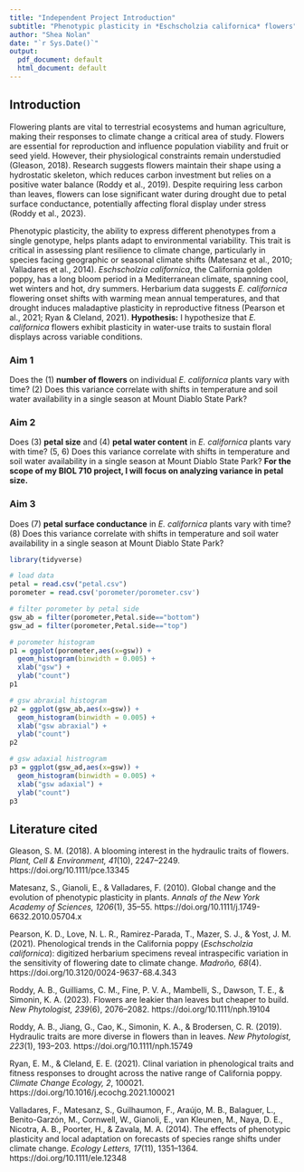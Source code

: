 ---
title: "Independent Project Introduction"
subtitle: "Phenotypic plasticity in *Eschscholzia californica* flowers"
author: "Shea Nolan"
date: "`r Sys.Date()`"
output:
  pdf_document: default
  html_document: default
---

## Introduction

Flowering plants are vital to terrestrial ecosystems and human agriculture, making their responses to climate change a critical area of study. Flowers are essential for reproduction and influence population viability and fruit or seed yield. However, their physiological constraints remain understudied (Gleason, 2018). Research suggests flowers maintain their shape using a hydrostatic skeleton, which reduces carbon investment but relies on a positive water balance (Roddy et al., 2019). Despite requiring less carbon than leaves, flowers can lose significant water during drought due to petal surface conductance, potentially affecting floral display under stress (Roddy et al., 2023).

Phenotypic plasticity, the ability to express different phenotypes from a single genotype, helps plants adapt to environmental variability. This trait is critical in assessing plant resilience to climate change, particularly in species facing geographic or seasonal climate shifts (Matesanz et al., 2010; Valladares et al., 2014). *Eschscholzia californica*, the California golden poppy, has a long bloom period in a Mediterranean climate, spanning cool, wet winters and hot, dry summers. Herbarium data suggests *E. californica* flowering onset shifts with warming mean annual temperatures, and that drought induces maladaptive plasticity in reproductive fitness (Pearson et al., 2021; Ryan & Cleland, 2021). **Hypothesis:** I hypothesize that *E. californica* flowers exhibit plasticity in water-use traits to sustain floral displays across variable conditions.

### Aim 1

Does the (1) **number of flowers** on individual *E. californica* plants vary with time? (2) Does this variance correlate with shifts in temperature and soil water availability in a single season at Mount Diablo State Park?

### Aim 2

Does (3) **petal size** and (4) **petal water content** in *E. californica* plants vary with time? (5, 6) Does this variance correlate with shifts in temperature and soil water availability in a single season at Mount Diablo State Park? **For the scope of my BIOL 710 project, I will focus on analyzing variance in petal size.**

### Aim 3

Does (7) **petal surface conductance** in *E. californica* plants vary with time? (8) Does this variance correlate with shifts in temperature and soil water availability in a single season at Mount Diablo State Park?

```{r}
library(tidyverse)

# load data
petal = read.csv("petal.csv")
porometer = read.csv('porometer/porometer.csv')

# filter porometer by petal side
gsw_ab = filter(porometer,Petal.side=="bottom")
gsw_ad = filter(porometer,Petal.side=="top")

# porometer histogram
p1 = ggplot(porometer,aes(x=gsw)) + 
  geom_histogram(binwidth = 0.005) +
  xlab("gsw") +
  ylab("count")
p1

# gsw abraxial histogram
p2 = ggplot(gsw_ab,aes(x=gsw)) + 
  geom_histogram(binwidth = 0.005) +
  xlab("gsw abraxial") +
  ylab("count")
p2

# gsw adaxial histrogram
p3 = ggplot(gsw_ad,aes(x=gsw)) + 
  geom_histogram(binwidth = 0.005) +
  xlab("gsw adaxial") +
  ylab("count")
p3
```

## Literature cited

Gleason, S. M. (2018). A blooming interest in the hydraulic traits of flowers. *Plant, Cell & Environment, 41*(10), 2247–2249. https://doi.org/10.1111/pce.13345

Matesanz, S., Gianoli, E., & Valladares, F. (2010). Global change and the evolution of phenotypic plasticity in plants. *Annals of the New York Academy of Sciences, 1206*(1), 35–55. https://doi.org/10.1111/j.1749-6632.2010.05704.x

Pearson, K. D., Love, N. L. R., Ramirez-Parada, T., Mazer, S. J., & Yost, J. M. (2021). Phenological trends in the California poppy (*Eschscholzia californica*): digitized herbarium specimens reveal intraspecific variation in the sensitivity of flowering date to climate change. *Madroño, 68*(4). https://doi.org/10.3120/0024-9637-68.4.343

Roddy, A. B., Guilliams, C. M., Fine, P. V. A., Mambelli, S., Dawson, T. E., & Simonin, K. A. (2023). Flowers are leakier than leaves but cheaper to build. *New Phytologist, 239*(6), 2076–2082. https://doi.org/10.1111/nph.19104

Roddy, A. B., Jiang, G., Cao, K., Simonin, K. A., & Brodersen, C. R. (2019). Hydraulic traits are more diverse in flowers than in leaves. *New Phytologist, 223*(1), 193–203. https://doi.org/10.1111/nph.15749

Ryan, E. M., & Cleland, E. E. (2021). Clinal variation in phenological traits and fitness responses to drought across the native range of California poppy. *Climate Change Ecology, 2*, 100021. https://doi.org/10.1016/j.ecochg.2021.100021

Valladares, F., Matesanz, S., Guilhaumon, F., Araújo, M. B., Balaguer, L., Benito-Garzón, M., Cornwell, W., Gianoli, E., van Kleunen, M., Naya, D. E., Nicotra, A. B., Poorter, H., & Zavala, M. A. (2014). The effects of phenotypic plasticity and local adaptation on forecasts of species range shifts under climate change. *Ecology Letters, 17*(11), 1351–1364. https://doi.org/10.1111/ele.12348


